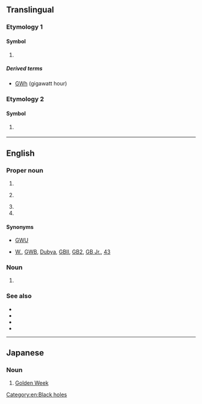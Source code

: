 {{also|gw|.gw}}
==Translingual==

===Etymology 1===

====Symbol====
{{mul-symbol}}

# {{SI-unit-abb|giga|watt|[[power]]}}

=====Derived terms=====
* [[GWh]] (gigawatt hour)

===Etymology 2===

====Symbol====
{{mul-symbol}}

# {{ISO 3166|1|2|Guinea-Bissau}}
#: {{syn|mul|GNB|qq1={{w|ISO 3166-1 alpha-3|alpha-3}}}}

----

==English==
{{wikipedia|lang=en}}

===Proper noun===
{{en-proper-noun}}

# {{abbreviation of|en|[[George Washington]] [[university|University]]}}
# {{label|en|Japan}} {{abbreviation of|en|[[Golden Week]]}}
# {{initialism of|en|[[George Washington]]}}
# {{initialism of|en|[[George]] [[W.]] [[Bush]]}}

====Synonyms====
* {{sense|George Washington University}} [[GWU]]
* {{sense|George W. Bush}} [[W.]], [[GWB]], [[Dubya]], [[GBII]], [[GB2]], [[GB Jr.]], [[43]]

===Noun===
{{en-noun}}

# {{label|en|astronomy|astrophysics|physics}} {{initialism of|en|gravitational wave}}
[[Category:en:Black holes]]

===See also===
* {{pedia|lang=en|gravitational wave}}
* {{pedia|lang=en|George Washington University}}
* {{pedia|lang=en|George Washington}}
* {{pedia|lang=en|George W. Bush}}

{{c|en|George W. Bush|Individuals}}

----

==Japanese==

===Noun===
{{ja-noun|^ゴールデン ^ウィーク}}

# {{abbreviation of|ja|ゴールデンウィーク|dot=:}} [[Golden Week]]
#: {{ja-usex|Ｇ Ｗ 初%日|^ゴールデン ^ウィーク しょ%にち|the first day of Golden Week}}